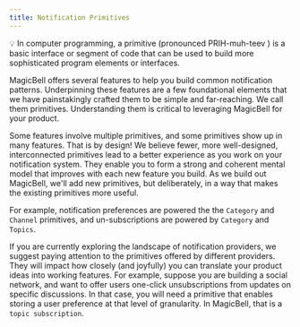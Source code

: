 ```yaml
---
title: Notification Primitives
---
```


<Note>
  💡 In computer programming, a primitive (pronounced PRIH-muh-teev ) is a basic interface
  or segment of code that can be used to build more sophisticated program elements or
  interfaces.
</Note>

MagicBell offers several features to help you build common notification patterns.
Underpinning these features are a few foundational elements that we have painstakingly crafted them to be simple and far-reaching.
We call them primitives. Understanding them is critical to leveraging MagicBell for your product.

Some features involve multiple primitives, and some primitives show up in many features.
That is by design! We believe fewer, more well-designed, interconnected primitives lead to a better experience as you work on your notification system.
They enable you to form a strong and coherent mental model that improves with each new feature you build.
As we build out MagicBell, we'll add new primitives, but deliberately, in a way that makes the existing primitives more useful.

For example, notification preferences are powered the the `Category` and `Channel` primitives, and un-subscriptions are powered by `Category` and `Topics`.

If you are currently exploring the landscape of notification providers, we suggest paying attention to the primitives offered by different providers.
They will impact how closely (and joyfully) you can translate your product ideas into working features.
For example, suppose you are building a social network, and want to offer users one-click unsubscriptions from updates on specific discussions.
In that case, you will need a primitive that enables storing a user preference at that level of granularity.
In MagicBell, that is a `topic subscription`.
